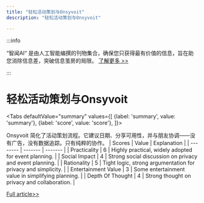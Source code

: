 ```yaml
---
title: "轻松活动策划与Onsyvoit"
description: "轻松活动策划与Onsyvoit"

---
```



:::info

“智闻AI“ 是由人工智能编撰的刊物集合，确保您只获得最有价值的信息，旨在助您消除信息差，突破信息茧房的局限。  [了解更多 >>](/)

:::

# 轻松活动策划与Onsyvoit


<Tabs
	defaultValue="summary"
	values={[
	{label: 'summary', value: 'summary'},
	{label: 'score', value: 'score'},
]}>
<TabItem value="summary">


Onsyvoit 简化了活动策划流程。它建议日期、分享可用性，并与朋友协调——没有广告，没有数据追踪。只有纯粹的协作。
</TabItem>
<TabItem value="score">
	| Scores     | Value   | Explanation |
	| -------- | ------- | ------- |
	| Practicality  | 6    | Highly practical, widely adopted for event planning.    |
	| Social Impact | 4     | Strong social discussion on privacy and event planning.    |
	| Rationality    | 5    | Tight logic, strong argumentation for privacy and simplicity.    |
	| Entertainment Value    | 3    | Some entertainment value in simplifying planning.    |
	| Depth Of Thought    | 4    | Strong thought on privacy and collaboration.    |
</TabItem>
</Tabs>

[Full article>>](https://www.producthunt.com/posts/onsyvoit)
